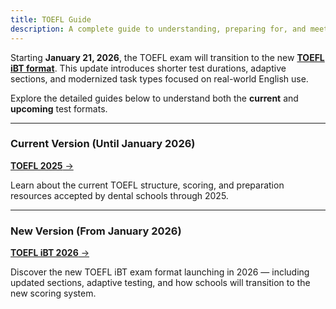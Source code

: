 ```yaml
---
title: TOEFL Guide
description: A complete guide to understanding, preparing for, and meeting TOEFL requirements for U.S. dental school admissions
---
```


Starting **January 21, 2026**, the TOEFL exam will transition to the new
[**TOEFL iBT
format**](https://www.ets.org/news/press-releases/toefl-transformation-announcement.html).
This update introduces shorter test durations, adaptive sections, and modernized
task types focused on real-world English use.

Explore the detailed guides below to understand both the **current** and **upcoming** test formats.

---

### Current Version (Until January 2026)

[**TOEFL 2025** →](/c/toefl/toefl-2025)

Learn about the current TOEFL structure, scoring, and preparation resources
accepted by dental schools through 2025.

---

### New Version (From January 2026)

[**TOEFL iBT 2026** →](/c/toefl/toefl-ibt)

Discover the new TOEFL iBT exam format launching in 2026 — including updated
sections, adaptive testing, and how schools will transition to the new scoring
system.
